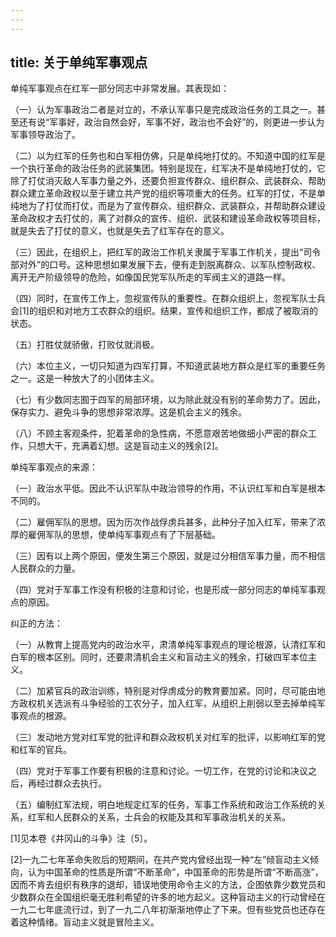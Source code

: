 ```yaml
---
---
---
```

title: 关于单纯军事观点
---




单纯军事观点在红军一部分同志中非常发展。其表现如：

（一）认为军事政治二者是对立的，不承认军事只是完成政治任务的工具之一。甚至还有说“军事好，政治自然会好，军事不好，政治也不会好”的，则更进一步认为军事领导政治了。

（二）以为红军的任务也和白军相仿佛，只是单纯地打仗的。不知道中国的红军是一个执行革命的政治任务的武装集团。特别是现在，红军决不是单纯地打仗的，它除了打仗消灭敌人军事力量之外，还要负担宣传群众、组织群众、武装群众、帮助群众建立革命政权以至于建立共产党的组织等项重大的任务。红军的打仗，不是单纯地为了打仗而打仗，而是为了宣传群众、组织群众、武装群众，并帮助群众建设革命政权才去打仗的，离了对群众的宣传、组织、武装和建设革命政权等项目标，就是失去了打仗的意义，也就是失去了红军存在的意义。

（三）因此，在组织上，把红军的政治工作机关隶属于军事工作机关，提出“司令部对外”的口号。这种思想如果发展下去，便有走到脱离群众、以军队控制政权、离开无产阶级领导的危险，如像国民党军队所走的军阀主义的道路一样。

（四）同时，在宣传工作上，忽视宣传队的重要性。在群众组织上，忽视军队士兵会[1]的组织和对地方工农群众的组织。结果，宣传和组织工作，都成了被取消的状态。

（五）打胜仗就骄傲，打败仗就消极。

（六）本位主义，一切只知道为四军打算，不知道武装地方群众是红军的重要任务之一。这是一种放大了的小团体主义。

（七）有少数同志囿于四军的局部环境，以为除此就没有别的革命势力了。因此，保存实力、避免斗争的思想非常浓厚。这是机会主义的残余。

（八）不顾主客观条件，犯着革命的急性病，不愿意艰苦地做细小严密的群众工作，只想大干，充满着幻想。这是盲动主义的残余[2]。

单纯军事观点的来源：

（一）政治水平低。因此不认识军队中政治领导的作用，不认识红军和白军是根本不同的。

（二）雇佣军队的思想。因为历次作战俘虏兵甚多，此种分子加入红军，带来了浓厚的雇佣军队的思想，使单纯军事观点有了下层基础。

（三）因有以上两个原因，便发生第三个原因，就是过分相信军事力量，而不相信人民群众的力量。

（四）党对于军事工作没有积极的注意和讨论，也是形成一部分同志的单纯军事观点的原因。

纠正的方法：

（一）从教育上提高党内的政治水平，肃清单纯军事观点的理论根源，认清红军和白军的根本区别。同时，还要肃清机会主义和盲动主义的残余，打破四军本位主义。

（二）加紧官兵的政治训练，特别是对俘虏成分的教育要加紧。同时，尽可能由地方政权机关选派有斗争经验的工农分子，加入红军，从组织上削弱以至去掉单纯军事观点的根源。

（三）发动地方党对红军党的批评和群众政权机关对红军的批评，以影响红军的党和红军的官兵。

（四）党对于军事工作要有积极的注意和讨论。一切工作，在党的讨论和决议之后，再经过群众去执行。

（五）编制红军法规，明白地规定红军的任务，军事工作系统和政治工作系统的关系，红军和人民群众的关系，士兵会的权能及其和军事政治机关的关系。



[1]见本卷《井冈山的斗争》注〔5〕。

[2]一九二七年革命失败后的短期间，在共产党内曾经出现一种“左”倾盲动主义倾向，认为中国革命的性质是所谓“不断革命”，中国革命的形势是所谓“不断高涨”，因而不肯去组织有秩序的退却，错误地使用命令主义的方法，企图依靠少数党员和少数群众在全国组织毫无胜利希望的许多的地方起义。这种盲动主义的行动曾经在一九二七年底流行过，到了一九二八年初渐渐地停止了下来。但有些党员也还存在着这种情绪。盲动主义就是冒险主义。